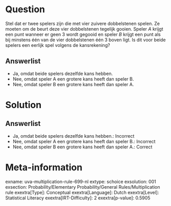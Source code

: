 Question
========

Stel dat er twee spelers zijn die met vier zuivere dobbelstenen spelen.
Ze moeten om de beurt deze vier dobbelstenen tegelijk gooien. Speler *A*
krijgt een punt wanneer er geen 3 wordt gegooid en speler *B* krijgt een
punt als bij minstens één van de vier dobbelstenen één 3 boven ligt. Is
dit voor beide spelers een eerlijk spel volgens de kansrekening?

Answerlist
----------

* Ja, omdat beide spelers dezelfde kans hebben.
* Nee, omdat speler A een grotere kans heeft dan speler B.
* Nee, omdat speler B een grotere kans heeft dan speler A.

Solution
========

Answerlist
----------

* Ja, omdat beide spelers dezelfde kans hebben.: Incorrect
* Nee, omdat speler A een grotere kans heeft dan speler B.: Incorrect
* Nee, omdat speler B een grotere kans heeft dan speler A.: Correct

Meta-information
================
exname: uva-multiplication-rule-699-nl
extype: schoice
exsolution: 001
exsection: Probability/Elementary Probability/General Rules/Multiplication rule
exextra[Type]: Conceptual
exextra[Language]: Dutch
exextra[Level]: Statistical Literacy
exextra[IRT-Difficulty]: 2
exextra[p-value]: 0.5905
